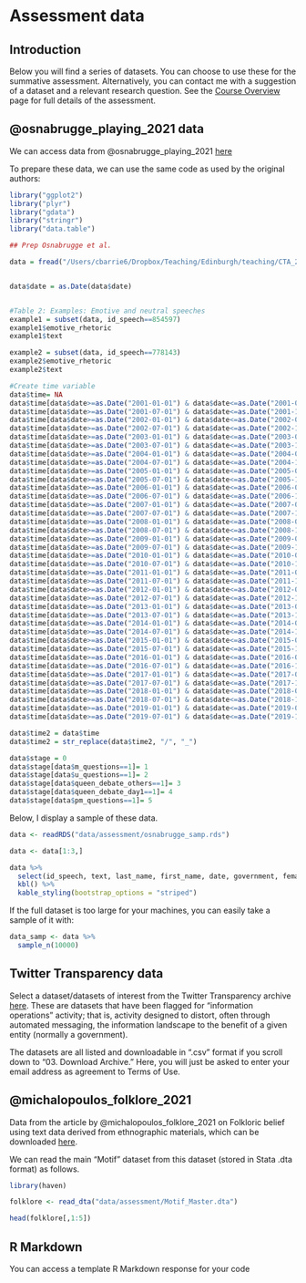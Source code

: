 # Assessment data

## Introduction

Below you will find a series of datasets. You can choose to use these for the summative assessment. Alternatively, you can contact me with a suggestion of a dataset and a relevant research question. See the [Course Overview](https://cjbarrie.github.io/CTA-ED/course-overview.html) page for full details of the assessment.

## @osnabrugge_playing_2021 data

We can access data from @osnabrugge_playing_2021 [here](https://dataverse.harvard.edu/dataset.xhtml?persistentId=doi:10.7910/DVN/QDTLYV)

To prepare these data, we can use the same code as used by the original authors:

```r
library("ggplot2")
library("plyr")
library("gdata")
library("stringr")
library("data.table")

## Prep Osnabrugge et al. 

data = fread("/Users/cbarrie6/Dropbox/Teaching/Edinburgh/teaching/CTA_21-22/assessment/data/uk_data.csv", encoding="UTF-8")


data$date = as.Date(data$date)


#Table 2: Examples: Emotive and neutral speeches
example1 = subset(data, id_speech==854597)
example1$emotive_rhetoric
example1$text

example2 = subset(data, id_speech==778143)
example2$emotive_rhetoric
example2$text

#Create time variable
data$time= NA
data$time[data$date>=as.Date("2001-01-01") & data$date<=as.Date("2001-06-30")] = "01/1"
data$time[data$date>=as.Date("2001-07-01") & data$date<=as.Date("2001-12-31")] = "01/2"
data$time[data$date>=as.Date("2002-01-01") & data$date<=as.Date("2002-06-30")] = "02/1"
data$time[data$date>=as.Date("2002-07-01") & data$date<=as.Date("2002-12-31")] = "02/2"
data$time[data$date>=as.Date("2003-01-01") & data$date<=as.Date("2003-06-30")] = "03/1"
data$time[data$date>=as.Date("2003-07-01") & data$date<=as.Date("2003-12-31")] = "03/2"
data$time[data$date>=as.Date("2004-01-01") & data$date<=as.Date("2004-06-30")] = "04/1"
data$time[data$date>=as.Date("2004-07-01") & data$date<=as.Date("2004-12-31")] = "04/2"
data$time[data$date>=as.Date("2005-01-01") & data$date<=as.Date("2005-06-30")] = "05/1"
data$time[data$date>=as.Date("2005-07-01") & data$date<=as.Date("2005-12-31")] = "05/2"
data$time[data$date>=as.Date("2006-01-01") & data$date<=as.Date("2006-06-30")] = "06/1"
data$time[data$date>=as.Date("2006-07-01") & data$date<=as.Date("2006-12-31")] = "06/2"
data$time[data$date>=as.Date("2007-01-01") & data$date<=as.Date("2007-06-30")] = "07/1"
data$time[data$date>=as.Date("2007-07-01") & data$date<=as.Date("2007-12-31")] = "07/2"
data$time[data$date>=as.Date("2008-01-01") & data$date<=as.Date("2008-06-30")] = "08/1"
data$time[data$date>=as.Date("2008-07-01") & data$date<=as.Date("2008-12-31")] = "08/2"
data$time[data$date>=as.Date("2009-01-01") & data$date<=as.Date("2009-06-30")] = "09/1"
data$time[data$date>=as.Date("2009-07-01") & data$date<=as.Date("2009-12-31")] = "09/2"
data$time[data$date>=as.Date("2010-01-01") & data$date<=as.Date("2010-06-30")] = "10/1"
data$time[data$date>=as.Date("2010-07-01") & data$date<=as.Date("2010-12-31")] = "10/2"
data$time[data$date>=as.Date("2011-01-01") & data$date<=as.Date("2011-06-30")] = "11/1"
data$time[data$date>=as.Date("2011-07-01") & data$date<=as.Date("2011-12-31")] = "11/2"
data$time[data$date>=as.Date("2012-01-01") & data$date<=as.Date("2012-06-30")] = "12/1"
data$time[data$date>=as.Date("2012-07-01") & data$date<=as.Date("2012-12-31")] = "12/2"
data$time[data$date>=as.Date("2013-01-01") & data$date<=as.Date("2013-06-30")] = "13/1"
data$time[data$date>=as.Date("2013-07-01") & data$date<=as.Date("2013-12-31")] = "13/2"
data$time[data$date>=as.Date("2014-01-01") & data$date<=as.Date("2014-06-30")] = "14/1"
data$time[data$date>=as.Date("2014-07-01") & data$date<=as.Date("2014-12-31")] = "14/2"
data$time[data$date>=as.Date("2015-01-01") & data$date<=as.Date("2015-06-30")] = "15/1"
data$time[data$date>=as.Date("2015-07-01") & data$date<=as.Date("2015-12-31")] = "15/2"
data$time[data$date>=as.Date("2016-01-01") & data$date<=as.Date("2016-06-30")] = "16/1"
data$time[data$date>=as.Date("2016-07-01") & data$date<=as.Date("2016-12-31")] = "16/2"
data$time[data$date>=as.Date("2017-01-01") & data$date<=as.Date("2017-06-30")] = "17/1"
data$time[data$date>=as.Date("2017-07-01") & data$date<=as.Date("2017-12-31")] = "17/2"
data$time[data$date>=as.Date("2018-01-01") & data$date<=as.Date("2018-06-30")] = "18/1"
data$time[data$date>=as.Date("2018-07-01") & data$date<=as.Date("2018-12-31")] = "18/2"
data$time[data$date>=as.Date("2019-01-01") & data$date<=as.Date("2019-06-30")] = "19/1"
data$time[data$date>=as.Date("2019-07-01") & data$date<=as.Date("2019-12-31")] = "19/2"

data$time2 = data$time
data$time2 = str_replace(data$time2, "/", "_")

data$stage = 0
data$stage[data$m_questions==1]= 1
data$stage[data$u_questions==1]= 2
data$stage[data$queen_debate_others==1]= 3
data$stage[data$queen_debate_day1==1]= 4
data$stage[data$pm_questions==1]= 5

```

Below, I display a sample of these data.

```r

data <- readRDS("data/assessment/osnabrugge_samp.rds")

```

```r

data <- data[1:3,]

data %>%
  select(id_speech, text, last_name, first_name, date, government, female, age) %>%
  kbl() %>%
  kable_styling(bootstrap_options = "striped")
```

If the full dataset is too large for your machines, you can easily take a sample of it with:

```r

data_samp <- data %>%
  sample_n(10000)

```

##  Twitter Transparency data

Select a dataset/datasets of interest from the Twitter Transparency archive [here](https://transparency.twitter.com/en/reports/information-operations.html). These are datasets that have been flagged for "information operations" activity; that is, activity designed to distort, often through automated messaging, the information landscape to the benefit of a given entity (normally a government). 

The datasets are all listed and downloadable in ".csv" format if you scroll down to "03. Download Archive." Here, you will just be asked to enter your email address as agreement to Terms of Use. 

## @michalopoulos_folklore_2021

Data from the article by @michalopoulos_folklore_2021 on Folkloric belief using text data derived from ethnographic materials, which can be downloaded [here](https://dataverse.harvard.edu/dataset.xhtml;jsessionid=8ff772a5d630bc91f1e9c543e537?persistentId=doi%3A10.7910%2FDVN%2FIXOHKB&version=&q=&fileTypeGroupFacet=&fileAccess=&fileSortField=name&fileSortOrder=desc). 

We can read the main "Motif" dataset from this dataset (stored in Stata .dta format) as follows. 

```r
library(haven)

folklore <- read_dta("data/assessment/Motif_Master.dta")

head(folklore[,1:5])
```

## R Markdown

You can access a template R Markdown response for your code